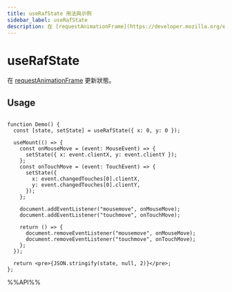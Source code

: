 ```yaml
---
title: useRafState 用法與示例
sidebar_label: useRafState
description: 在 [requestAnimationFrame](https://developer.mozilla.org/en-US/docs/Web/API/window/requestAnimationFrame) 更新狀態。 本文介紹其用法、最佳實踐與代碼示例。
---
```

# useRafState

在 [requestAnimationFrame](https://developer.mozilla.org/en-US/docs/Web/API/window/requestAnimationFrame) 更新狀態。

## Usage

```tsx live

function Demo() {
  const [state, setState] = useRafState({ x: 0, y: 0 });

  useMount(() => {
    const onMouseMove = (event: MouseEvent) => {
      setState({ x: event.clientX, y: event.clientY });
    };
    const onTouchMove = (event: TouchEvent) => {
      setState({
        x: event.changedTouches[0].clientX,
        y: event.changedTouches[0].clientY,
      });
    };

    document.addEventListener("mousemove", onMouseMove);
    document.addEventListener("touchmove", onTouchMove);

    return () => {
      document.removeEventListener("mousemove", onMouseMove);
      document.removeEventListener("touchmove", onTouchMove);
    };
  });

  return <pre>{JSON.stringify(state, null, 2)}</pre>;
};

```

%%API%%